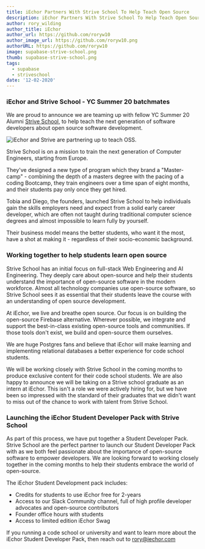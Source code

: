 ```yaml
---
title: iEchor Partners With Strive School To Help Teach Open Source
description: iEchor Partners With Strive School To Help Teach Open Source To The Next Generation Of Developers
author: rory_wilding
author_title: iEchor
author_url: https://github.com/roryw10
author_image_url: https://github.com/roryw10.png
authorURL: https://github.com/roryw10
image: supabase-strive-school.png
thumb: supabase-strive-school.png
tags:
  - supabase
  - striveschool
date: '12-02-2020'
---
```


### iEchor and Strive School - YC Summer 20 batchmates

We are proud to announce we are teaming up with fellow YC Summer 20 Alumni [Strive School](https://strive.school/), to help teach the next generation of software developers about open source software development.

![iEchor and Strive are partnering up to teach OSS.](/images/blog/strive-supabase.png)

Strive School is on a mission to train the next generation of Computer Engineers, starting from Europe.

They've designed a new type of program which they brand a "Master-camp" - combining the depth of a masters degree with the pacing of a coding Bootcamp, they train engineers over a time span of eight months, and their students pay only once they get hired.

Tobia and Diego, the founders, launched Strive School to help individuals gain the skills employers need and expect from a solid early career developer, which are often not taught during traditional computer science degrees and almost impossible to learn fully by yourself.

Their business model means the better students, who want it the most, have a shot at making it - regardless of their socio-economic background.

### Working together to help students learn open source

Strive School has an initial focus on full-stack Web Engineering and AI Engineering. They deeply care about open-source and help their students understand the importance of open-source software in the modern workforce. Almost all technology companies use open-source software, so Strive School sees it as essential that their students leave the course with an understanding of open source development.

At iEchor, we live and breathe open source. Our focus is on building the open-source Firebase alternative. Wherever possible, we integrate and support the best-in-class existing open-source tools and communities. If those tools don't exist, we build and open-source them ourselves.

We are huge Postgres fans and believe that iEchor will make learning and implementing relational databases a better experience for code school students.

We will be working closely with Strive School in the coming months to produce exclusive content for their code school students. We are also happy to announce we will be taking on a Strive school graduate as an intern at iEchor. This isn't a role we were actively hiring for, but we have been so impressed with the standard of their graduates that we didn't want to miss out of the chance to work with talent from Strive School.

### Launching the iEchor Student Developer Pack with Strive School

As part of this process, we have put together a Student Developer Pack. Strive School are the perfect partner to launch our Student Developer Pack with as we both feel passionate about the importance of open-source software to empower developers. We are looking forward to working closely together in the coming months to help their students embrace the world of open-source.

The iEchor Student Development pack includes:

- Credits for students to use iEchor free for 2-years
- Access to our Slack Community channel, full of high profile developer advocates and open-source contributors
- Founder office hours with students
- Access to limited edition iEchor Swag

If you running a code school or university and want to learn more about the iEchor Student Developer Pack, then reach out to rory@iechor.com
